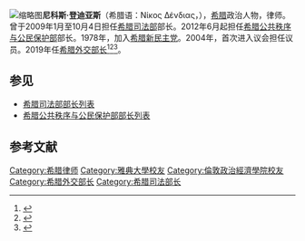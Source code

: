 [[File:Dendias.jpg|缩略图]]'''尼科斯·登迪亚斯'''（希腊语：Νίκος Δένδιας，{{bd|1959年|}}），[[希腊|希腊]]政治人物，律师。曾于2009年1月至10月4日担任[[希腊司法部|希腊司法部]]部长。2012年6月起担任[[希腊公共秩序与公民保护部|希腊公共秩序与公民保护部]]部长。1978年，加入[[希腊新民主党|希腊新民主党]]。2004年，首次进入议会担任议员。2019年任[[希腊外交部|希腊外交部长]]<ref>{{Cite web|title=1月25日译名发布：尼科斯·登迪亚斯|url=http://www.cankaoxiaoxi.com/ym/20210125/2433077.shtml|access-date=2021-09-03|date=2021-01-25|work=[[参考消息|参考消息]]|language=zh|archive-date=2021-05-24|archive-url=https://web.archive.org/web/20210524144059/http://www.cankaoxiaoxi.com/ym/20210125/2433077.shtml|dead-url=no}}</ref><ref>{{Cite web|title=希腊国家概况|url=https://www.fmprc.gov.cn/web/gjhdq_676201/gj_676203/oz_678770/1206_679834/1206x0_679836/|access-date=2021-09-03|date=2021-07-01|work=[[中华人民共和国外交部|中华人民共和国外交部]]|language=zh|archive-date=2021-09-03|archive-url=https://web.archive.org/web/20210903002623/https://www.fmprc.gov.cn/web/gjhdq_676201/gj_676203/oz_678770/1206_679834/1206x0_679836/|dead-url=no}}</ref><ref>{{Cite web|title=章启月大使会见希腊新任外长登迪亚斯|url=http://gr.chineseembassy.org/chn/sghd/t1695225.htm|access-date=2021-09-03|date=2019-09-06|work=中华人民共和国驻希腊共和国大使馆|language=zh|archive-date=2021-09-03|archive-url=https://web.archive.org/web/20210903001151/http://gr.chineseembassy.org/chn/sghd/t1695225.htm|dead-url=no}}</ref>。

== 参见 ==
*[[希腊司法部|希腊司法部部长列表]]
*[[希腊公共秩序与公民保护部|希腊公共秩序与公民保护部部长列表]]

== 参考文献 ==
{{DEFAULTSORT:Dendias, Nikos}}
[[Category:希腊律师|Category:希腊律师]]
[[Category:雅典大學校友|Category:雅典大學校友]]
[[Category:倫敦政治經濟學院校友|Category:倫敦政治經濟學院校友]]
[[Category:希腊外交部长|Category:希腊外交部长]]
[[Category:希腊司法部长|Category:希腊司法部长]]